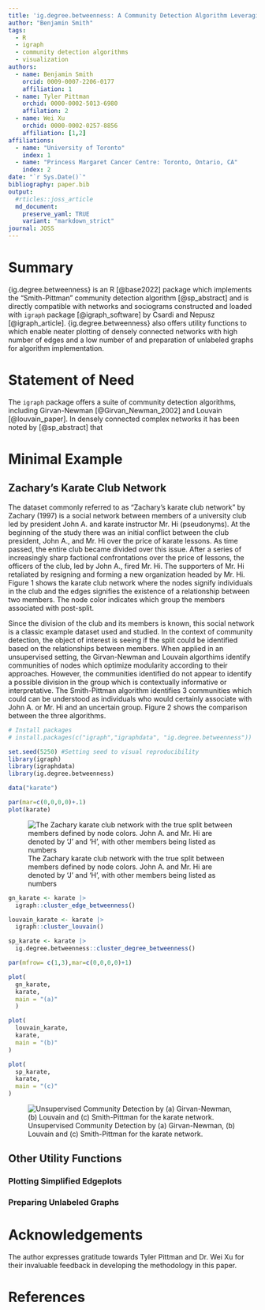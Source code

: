 ```yaml
---
title: 'ig.degree.betweenness: A Community Detection Algorithm Leveraging Degree Centrality'
author: "Benjamin Smith"
tags:
  - R
  - igraph
  - community detection algorithms
  - visualization
authors:
  - name: Benjamin Smith
    orcid: 0009-0007-2206-0177
    affiliation: 1
  - name: Tyler Pittman
    orchid: 0000-0002-5013-6980
    affilation: 2
  - name: Wei Xu
    orchid: 0000-0002-0257-8856
    affiliation: [1,2]
affiliations:
  - name: "University of Toronto"
    index: 1
  - name: "Princess Margaret Cancer Centre: Toronto, Ontario, CA"
    index: 2
date: "`r Sys.Date()`"
bibliography: paper.bib
output:
  #rticles::joss_article
  md_document:
    preserve_yaml: TRUE
    variant: "markdown_strict"
journal: JOSS
---
```


# Summary

{ig.degree.betweenness} is an R [@base2022] package which implements the "Smith-Pittman" community detection algorithm [@sp_abstract] and is directly compatible with networks and sociograms constructed and loaded with `igraph` package [@igraph_software] by Csardi and Nepusz [@igraph_article]. {ig.degree.betweenness} also offers utility functions to which enable neater plotting of densely connected networks with high number of edges and a low number of  and preparation of unlabeled graphs for algorithm implementation.

# Statement of Need

The `igraph` package offers a suite of community detection algorithms, including Girvan-Newman [@Girvan_Newman_2002] and Louvain [@louvain_paper]. In densely connected complex networks it has been noted by [@sp_abstract] that 

# Minimal Example

## Zachary's Karate Club Network

The dataset commonly referred to as "Zachary's karate club network" by Zachary (1997) is a social network between members of a university club led by president John A. and karate instructor Mr. Hi (pseudonyms). At the beginning of the study there was an initial conflict between the club president, John A., and Mr. Hi over the price of karate lessons. As time passed, the entire club became divided over this issue. After a series of increasingly sharp factional confrontations over the price of lessons, the officers of the club, led by John A., fired Mr. Hi. The supporters of Mr. Hi retaliated by resigning and forming a new organization headed by Mr. Hi. Figure 1 shows the karate club network where the nodes signify individuals in the club and the edges signifies the existence of a relationship between two members. The node color indicates which group the members associated with post-split. 

Since the division of the club and its members is known, this social network is a classic example dataset used and studied. In the context of community detection, the object of interest is seeing if the split could be identified based on the relationships between members. When applied in an unsupervised setting, the Girvan-Newman and Louvain algorthims identify communities of nodes which optimize modularity according to their approaches. However, the communities identified do not appear to identify a possible division in the group which is contextually informative or interpretative. The Smith-Pittman algorithm identifies 3 communities which could can be understood as individuals who would certainly associate with John A. or Mr. Hi and an uncertain group. Figure 2 shows the comparison between the three algorithms. 

```r
# Install packages
# install.packages(c("igraph","igraphdata", "ig.degree.betweenness"))

set.seed(5250) #Setting seed to visual reproducibility
library(igraph)
library(igraphdata)
library(ig.degree.betweenness)

data("karate")

par(mar=c(0,0,0,0)+.1)
plot(karate)
```

![The Zachary karate club network with the true split between members defined by node colors. John A. and Mr. Hi are denoted by 'J' and 'H', with other members being listed as numbers](./images/karate_network.png)



```r
gn_karate <- karate |>
  igraph::cluster_edge_betweenness()

louvain_karate <- karate |>
  igraph::cluster_louvain()

sp_karate <- karate |>
  ig.degree.betweenness::cluster_degree_betweenness()

par(mfrow= c(1,3),mar=c(0,0,0,0)+1)

plot(
  gn_karate,
  karate,
  main = "(a)"
  )

plot(
  louvain_karate,
  karate,
  main = "(b)"
)

plot(
  sp_karate,
  karate,
  main = "(c)"
)
```

![Unsupervised Community Detection by (a) Girvan-Newman, (b) Louvain and (c) Smith-Pittman for the karate network.](./images/algorithm_comparison_karate.png)

## Other Utility Functions

### Plotting Simplified Edgeplots

### Preparing Unlabeled Graphs

# Acknowledgements

The author expresses gratitude towards Tyler Pittman and Dr. Wei Xu for their invaluable feedback in developing the methodology in this paper. 

# References
